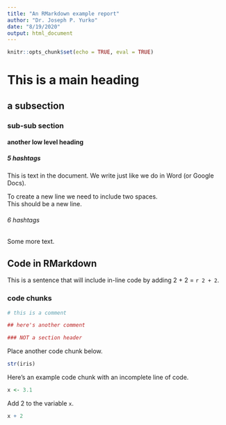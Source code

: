 ```yaml
---
title: "An RMarkdown example report"
author: "Dr. Joseph P. Yurko"
date: "8/19/2020"
output: html_document
---
```


```r
knitr::opts_chunk$set(echo = TRUE, eval = TRUE)
```

# This is a main heading

## a subsection

### sub-sub section

#### another low level heading

##### 5 hashtags

This is text in the document. We write just like we do in Word (or Google Docs).  

To create a new line we need to
include two
spaces.  
This should be a new line.  

###### 6 hashtags

Some more text.  

## Code in RMarkdown

This is a sentence that will include in-line code by adding 2 + 2 = `r 2 + 2`.  

### code chunks

```r
# this is a comment

## here's another comment

### NOT a section header
```

Place another code chunk below.  

```r
str(iris)
```

Here's an example code chunk with an incomplete line of code.  

```r
x <- 3.1
```

Add 2 to the variable `x`.  

```r
x + 2
```

